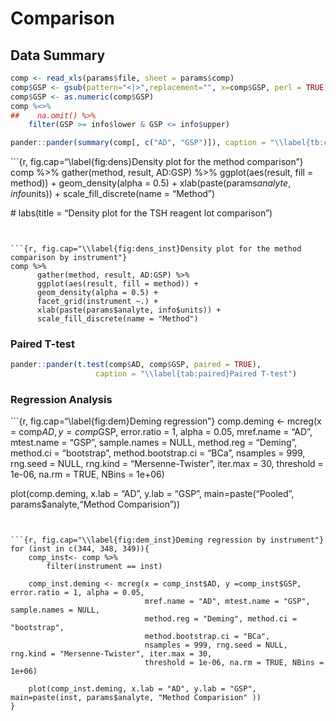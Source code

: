 # Comparison # 

## Data Summary ##

```r
comp <- read_xls(params$file, sheet = params$comp)
comp$GSP <- gsub(pattern="<|>",replacement="", x=comp$GSP, perl = TRUE) ## remove <,>
comp$GSP <- as.numeric(comp$GSP)
comp %<>%
##    na.omit() %>%
    filter(GSP >= info$lower & GSP <= info$upper)

pander::pander(summary(comp[, c("AD", "GSP")]), caption = "\\label{tb:comp}Summary of Method Comparison Values")
```

```{r, fig.cap="\\label{fig:dens}Density plot for the method comparison"}
  comp %>%
      gather(method, result, AD:GSP) %>%
      ggplot(aes(result, fill = method)) +
      geom_density(alpha = 0.5) +
      xlab(paste(params$analyte, info$units)) +
      scale_fill_discrete(name = "Method")
   
  # labs(title = "Density plot for the TSH reagent lot comparison")
```


```{r, fig.cap="\\label{fig:dens_inst}Density plot for the method comparison by instrument"}
comp %>%
      gather(method, result, AD:GSP) %>%
      ggplot(aes(result, fill = method)) +
      geom_density(alpha = 0.5) +
      facet_grid(instrument ~.) +
      xlab(paste(params$analyte, info$units)) +
      scale_fill_discrete(name = "Method")

``` 

### Paired T-test ###

```r
pander::pander(t.test(comp$AD, comp$GSP, paired = TRUE),
                   caption = "\\label{tab:paired}Paired T-test")
```

\clearpage

### Regression Analysis ###

```{r, fig.cap="\\label{fig:dem}Deming regression"}
comp.deming <- mcreg(x = comp$AD, y =comp$GSP, error.ratio = 1, alpha = 0.05,
                     mref.name = "AD", mtest.name = "GSP", sample.names = NULL,
                     method.reg = "Deming", method.ci = "bootstrap",
                     method.bootstrap.ci = "BCa",
                     nsamples = 999, rng.seed = NULL, rng.kind = "Mersenne-Twister", iter.max = 30,
                     threshold = 1e-06, na.rm = TRUE, NBins = 1e+06)

plot(comp.deming, x.lab = "AD", y.lab = "GSP", main=paste("Pooled", params$analyte,"Method Comparision"))
```


```{r, fig.cap="\\label{fig:dem_inst}Deming regression by instrument"}
for (inst in c(344, 348, 349)){
    comp_inst<- comp %>%
        filter(instrument == inst)

    comp_inst.deming <- mcreg(x = comp_inst$AD, y =comp_inst$GSP, error.ratio = 1, alpha = 0.05,
                              mref.name = "AD", mtest.name = "GSP", sample.names = NULL,
                              method.reg = "Deming", method.ci = "bootstrap",
                              method.bootstrap.ci = "BCa",
                              nsamples = 999, rng.seed = NULL, rng.kind = "Mersenne-Twister", iter.max = 30,
                              threshold = 1e-06, na.rm = TRUE, NBins = 1e+06)

    plot(comp_inst.deming, x.lab = "AD", y.lab = "GSP", main=paste(inst, params$analyte, "Method Comparision" ))
}
```

\FloatBarrier
